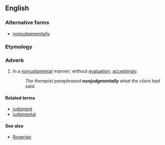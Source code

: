 ==English==

===Alternative forms===
* [[nonjudgementally]]

===Etymology===
{{prefix|en|non|judgmentally}}

===Adverb===
{{en-adv}}

# In a [[nonjudgmental]] manner; without [[evaluation]]; [[acceptingly]].
#: ''The therapist paraphrased '''nonjudgmentally''' what the client had said.''

====Related terms====
* [[judgment]]
* [[judgmental]]

====See also====
* [[Rogerian]]
